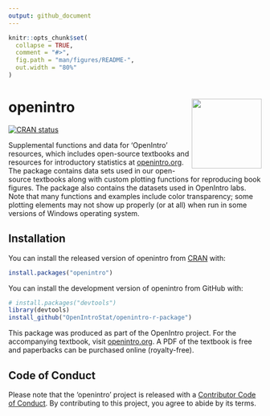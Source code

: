 ```yaml
---
output: github_document
---
```


```r
knitr::opts_chunk$set(
  collapse = TRUE,
  comment = "#>",
  fig.path = "man/figures/README-",
  out.width = "80%"
)
```

# openintro <a href="https://www.openintro.org/"><img src="man/figures/openintro-hex.png" align="right" height="139"></a>

<!-- badges: start -->
[![CRAN status](https://www.r-pkg.org/badges/version/openintro)](https://cran.r-project.org/web/packages/openintro/index.html)
<!-- badges: end -->


Supplemental functions and data for 'OpenIntro' resources, which includes 
open-source textbooks and resources for introductory statistics at 
[openintro.org](https://www.openintro.org/). The package contains data sets used 
in our open-source textbooks along with custom plotting functions for reproducing 
book figures. The package also contains the datasets used in OpenIntro labs. 
Note that many functions and examples include color transparency; 
some plotting elements may not show up properly (or at all) when run in some 
versions of Windows operating system.

## Installation

You can install the released version of openintro from [CRAN](https://CRAN.R-project.org) with:

``` r
install.packages("openintro")
```

You can install the development version of openintro from GitHub with:

``` r
# install.packages("devtools")
library(devtools)
install_github("OpenIntroStat/openintro-r-package")
```

This package was produced as part of the OpenIntro project. For the accompanying 
textbook, visit [openintro.org](https://openintro.org). A PDF of the textbook is free and paperbacks can 
be purchased online (royalty-free).


## Code of Conduct

Please note that the 'openintro' project is released with a [Contributor Code of Conduct](CODE_OF_CONDUCT.md). By contributing to this project, you agree to abide by its terms.
